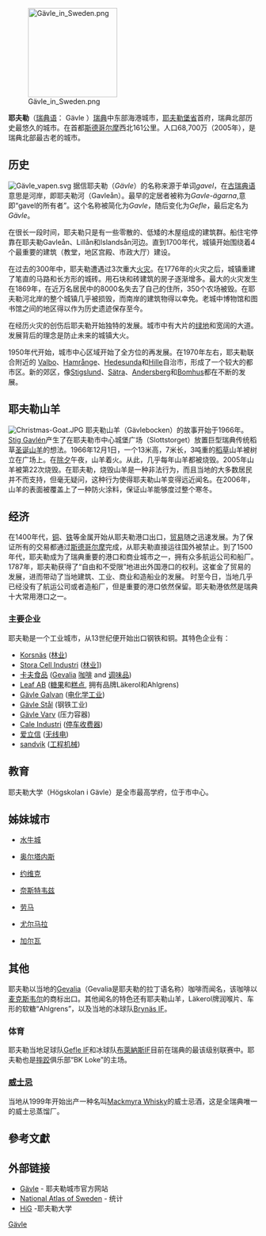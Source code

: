 {{Infobox Settlement
|official_name          = 耶夫勒
|image_skyline          = Gävle-Gamla_Stan.JPG
|image_caption          = 耶夫勒老城
| 
|area_footnotes         = <ref name="scb">{{cite web |title=Tätorternas landareal, folkmängd och invånare per km<sup>2</sup> 2000 och 2005 |publisher=[[瑞典統計局|瑞典統計局]] |url=http://www.scb.se/statistik/MI/MI0810/2005A01B/T%E4torternami0810tab1.xls |format=xls |language=sv |accessdate=2008-05-15 |archive-date=2011-08-23 |archive-url=https://www.webcitation.org/619NtRc58?url=http://www.scb.se/statistik/MI/MI0810/2005A01B/T%E4torternami0810tab1.xls |dead-url=no }}</ref>
|area_total_km2         = 41.79
|population_as_of       = 2005-12-31
|population_footnotes   = <ref name="scb"/>
|population_total       = 68,700
|population_density_km2 = 1644
|timezone               = [[歐洲東部時間|歐洲東部時間]]
|utc_offset             = +1
|timezone_DST           = [[歐洲東部夏令時間|歐洲東部夏令時間]]
|utc_offset_DST         = +2
|latd=60 |latm=40 |lats= |latNS=N
|longd=17 |longm=10 |longs= |longEW=E
|website                = 
}}
[[File:Gävle_in_Sweden.png|180px]]

'''耶夫勒'''（[[瑞典语|瑞典语]]： Gävle ）[[瑞典|瑞典]]中东部海港城市，[[耶夫勒堡省|耶夫勒堡省]]首府，瑞典北部历史最悠久的城市。在首都[[斯德哥尔摩|斯德哥尔摩]]西北161公里。人口68,700万（2005年），是瑞典北部最古老的城市。

== 历史 ==
[[File:Gävle_vapen.svg|left]]
据信耶夫勒（''Gävle''）的名称来源于单词''gavel''，在[[古瑞典语|古瑞典语]]意思是河岸，即耶夫勒河（Gavleån）。最早的定居者被称为''Gavle-ägarna'',意即“gavel的所有者”。这个名称被简化为''Gavle''，随后变化为''Gefle''，最后定名为''Gävle''。

在很长一段时间，耶夫勒只是有一些零散的、低矮的木屋组成的建筑群。船住宅停靠在耶夫勒Gavleån、Lillån和Islandsån河边。直到1700年代，城镇开始围绕着4个最重要的建筑（教堂，地区宫殿、市政大厅）建设。

在过去的300年中，耶夫勒遭遇过3次重大[[火灾|火灾]]。在1776年的火灾之后，城镇重建了笔直的马路和长方形的城砖。用石块和砖建筑的房子逐渐增多。最大的火灾发生在1869年，在近万名居民中的8000名失去了自己的住所，350个农场被毁。在耶夫勒河北岸的整个城镇几乎被损毁，而南岸的建筑物得以幸免。老城中博物馆和图书馆之间的地区得以作为历史遗迹保存至今。

在经历火灾的创伤后耶夫勒开始独特的发展。城市中有大片的[[绿地|绿地]]和宽阔的大道。发展背后的理念是防止未来的城镇大火。

1950年代开始，城市中心区域开始了全方位的再发展。在1970年左右，耶夫勒联合附近的 [[Valbo|Valbo]]、[[Hamrånge|Hamrånge]]、[[Hedesunda|Hedesunda]]和[[Hille,_Sweden|Hille]]自治市，形成了一个较大的都市区。新的郊区，像[[Stigslund|Stigslund]]、[[Sätra|Sätra]]、[[Andersberg|Andersberg]]和[[Bomhus|Bomhus]]都在不断的发展。

== 耶夫勒山羊 ==
[[File:Christmas-Goat.JPG|thumb]]
耶夫勒山羊（Gävlebocken）的故事开始于1966年。[[Stig_Gavlén|Stig Gavlén]]产生了在耶夫勒市中心城堡广场（Slottstorget）放置巨型瑞典传统稻草[[圣诞|圣诞]][[山羊|山羊]]的想法。1966年12月1日，一个13米高，7米长，3吨重的[[稻草|稻草]]山羊被树立在广场上。在[[除夕|除夕]]午夜，山羊着火。从此，几乎每年山羊都被烧毁。2005年山羊被第22次烧毁。在耶夫勒，烧毁山羊是一种非法行为，而且当地的大多数居民并不而支持，但毫无疑问，这种行为使得耶夫勒山羊变得远近闻名。在2006年，山羊的表面被覆盖上了一种防火涂料，保证山羊能够度过整个寒冬。

== 经济 ==
在1400年代，[[铜|铜]]、[[铁|铁]]等金属开始从耶夫勒港口出口，[[贸易|贸易]]随之迅速发展。为了保证所有的交易都通过[[斯德哥尔摩|斯德哥尔摩]]完成，从耶夫勒直接运往国外被禁止。到了1500年代，耶夫勒成为了瑞典重要的港口和商业城市之一，拥有众多航运公司和船厂。1787年，耶夫勒获得了“自由和不受限”地进出外国港口的权利。这崔金了贸易的发展，进而带动了当地建筑、工业、商业和造船业的发展。
时至今日，当地几乎已经没有了航运公司或者造船厂，但是重要的港口依然保留。耶夫勒港依然是瑞典十大常用港口之一。

=== 主要企业 ===
耶夫勒是一个工业城市，从13世纪便开始出口钢铁和铜。其特色企业有：

* [http://www.korsnas.com/sv/ Korsnäs] {{Wayback|url=http://www.korsnas.com/sv/ |date=20140920230538 }} ([[林业|林业]])
* [[Stora_Cell_Industri|Stora Cell Industri]] ([[林业|林业]]])
* [[卡夫食品|卡夫食品]] ([[Gevalia|Gevalia]] [[咖啡|咖啡]] and [[调味品|调味品]])
* [[Leaf_AB|Leaf AB]] ([[糖果|糖果]]和[[糕点|糕点]], 拥有品牌Läkerol和Ahlgrens)
* [[Gävle_Galvan|Gävle Galvan]] ([[电化学工业|电化学工业]])
* [[Gävle_Stål|Gävle Stål]] (钢铁工业)
* [[Gävle_Varv|Gävle Varv]] (压力容器)
* [[Cale_Industri|Cale Industri]] ([[停车收费器|停车收费器]])
* [[爱立信|爱立信]] ([[无线电|无线电]])
* [http://www.sandvik.com/ sandvik] {{Wayback|url=http://www.sandvik.com/ |date=20110516104549 }}([[工程机械|工程机械]])

== 教育 ==
耶夫勒大学（Högskolan i Gävle）是全市最高学府，位于市中心。

== 姊妹城市 ==
* {{RSA}} [[水牛城_(南非)|水牛城]]
* {{ISL}} [[奥尔塔内斯|奥尔塔内斯]]
* {{NOR}} [[约维克|约维克]]
* {{DNK}} [[奈斯特韦兹|奈斯特韦兹]]
* {{FIN}} [[劳马|劳马]]
* {{LVA}} [[尤尔马拉|尤尔马拉]]
* {{USA}} [[加尔瓦|加尔瓦]]

== 其他 ==

耶夫勒以当地的[[Gevalia|Gevalia]]（Gevalia是耶夫勒的拉丁语名称）咖啡而闻名，该咖啡以[[麦克斯韦尔|麦克斯韦尔]]的商标出口。其他闻名的特色还有耶夫勒山羊，Läkerol牌润喉片、车形的软糖“Ahlgrens”，以及当地的冰球队[[Brynäs_IF|Brynäs IF]]。
=== 体育 ===
耶夫勒当地足球队[[Gefle_IF|Gefle IF]]和冰球队[[布萊納斯IF|布萊納斯IF]]目前在瑞典的最该级别联赛中。耶夫勒也是[[摔跤|摔跤]]俱乐部“BK Loke”的主场。

=== [[威士忌|威士忌]] ===
当地从1999年开始出产一种名叫[[Mackmyra_Whisky|Mackmyra Whisky]]的威士忌酒，这是全瑞典唯一的威士忌蒸馏厂。

== 參考文獻 ==

{{reflist}}

== 外部链接 ==
* [http://www.gavle.se Gävle] {{Wayback|url=http://www.gavle.se/ |date=20201202210132 }} - 耶夫勒城市官方网站
* [https://web.archive.org/web/20041115020400/http://www.sna.se/webatlas/muni/ National Atlas of Sweden] - 统计
* [http://www.hig.se HiG] {{Wayback|url=http://www.hig.se/ |date=20210502234721 }} -耶夫勒大学

{{Authority control}}
[[Category:瑞典城市|Gävle]]
